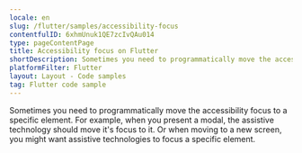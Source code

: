 ```yaml
---
locale: en
slug: /flutter/samples/accessibility-focus
contentfulID: 6xhmUnuk1QE7zcIvQAu014
type: pageContentPage
title: Accessibility focus on Flutter
shortDescription: Sometimes you need to programmatically move the accessibility focus to a specific element.
platformFilter: Flutter
layout: Layout - Code samples
tag: Flutter code sample
---
```


Sometimes you need to programmatically move the accessibility focus to a specific element. For example, when you present a modal, the assistive technology should move it's focus to it. Or when moving to a new screen, you might want assistive technologies to focus a specific element.

<CodeSample id="accessibility-focus" locale="en" platform="flutter"/>